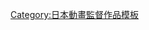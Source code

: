 {{Navbox
|name = 荒木哲郎執導作品
|title = [[荒木哲郎]]執導作品
|listclass = hlist hlist-pipe
|group1 = 電視動畫
|list1 = {{Navbox|child
|group1 = 2000年代
|list1 = 
* [[死亡筆記 (動畫)|死亡筆記本]]（2006年－2007年）
* [[黑塚 KUROZUKA|黑塚 -KUROZUKA-]]（2008年）
* [[青色文學系列]]「[[盛開的櫻花林下]]」（2009年）
|group2 = 2010年代
|list2 = 
* [[學園默示錄|學園默示錄 HIGHSCHOOL OF THE DEAD]]（2010年）
* [[罪惡王冠]]（2011年）
* [[進擊的巨人 (動畫)|進擊的巨人]]<sub>1</sub>（2013年、2017年－2018年）
* [[甲鐵城的卡巴內里]]（2016年）
}}
|group2 = OVA
|list2 = [[童話槍手小紅帽#OVA|童話劍俠小紅帽]]（2005年）
|group3 = 電影動畫
|list3 = {{Navbox |child
|group1 = 《進擊的巨人》劇場版系列
|list1 =
* [[進擊的巨人#電影|前篇《紅蓮的弓矢》]]（2014年）
* [[進擊的巨人#電影|後篇《自由之翼》]]（2015年）
* [[進擊的巨人#電影|Season2《覺醒的咆哮》]]（2018年）
|group2 = 《甲鐵城的卡巴內利》劇場版系列
|list2 =
* [[甲鐵城的卡巴內利|前篇《聚集的光芒》]]（2016年）
* [[甲鐵城的卡巴內利|後篇《燃燒的生命》]]（2017年）
* [[甲鐵城的卡巴內利|《海門決戰》]]（2019年）
|group3 = 
|list3 =
* [[泡泡_(動畫電影)|泡泡]]（2022年）
}}
|below = 
1: 第2季和第3季擔任總導演
}}<noinclude>

{{DEFAULTSORT:荒木哲郎}}
[[Category:日本動畫監督作品模板]]
</noinclude>